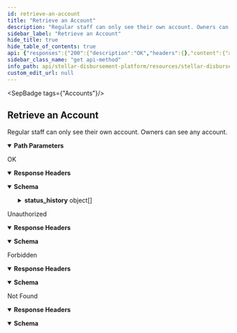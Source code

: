 ```yaml
---
id: retrieve-an-account
title: "Retrieve an Account"
description: "Regular staff can only see their own account. Owners can see any account."
sidebar_label: "Retrieve an Account"
hide_title: true
hide_table_of_contents: true
api: {"responses":{"200":{"description":"OK","headers":{},"content":{"application/json":{"schema":{"type":"object","properties":{"id":{"type":"string"},"name":{"type":"string"},"email":{"type":"string"},"role":{"type":"string"},"status":{"type":"string"},"status_history":{"type":"array","items":{"type":"object","properties":{"status":{"type":"string"},"timestamp":{"type":"string"}},"required":["status","timestamp"]}},"created_at":{"type":"string"},"updated_at":{"type":"string"}},"example":{"id":"402bc64b-a205-426d-b6b4-cf201b2ff863","name":"John Doe","email":"johndoe@test.com","role":"STAFF","status":"ACTIVE","status_history":[{"status":"ACTIVE","timestamp":"2023-02-01T15:55:00.000Z"},{"status":"INACTIVE","timestamp":"2023-02-02T15:55:00.000Z"},{"status":"INACTIVE","timestamp":"2023-02-03T17:20:00.000Z"}],"created_at":"2023-02-03T15:55:00.000Z","updated_at":"2023-02-03T17:20:00.000Z"}},"examples":{"response":{"value":{"id":"402bc64b-a205-426d-b6b4-cf201b2ff863","name":"John Doe","email":"johndoe@test.com","role":"STAFF","status":"ACTIVE","status_history":[{"status":"ACTIVE","timestamp":"2023-02-01T15:55:00.000Z"},{"status":"INACTIVE","timestamp":"2023-02-02T15:55:00.000Z"},{"status":"INACTIVE","timestamp":"2023-02-03T17:20:00.000Z"}],"created_at":"2023-02-03T15:55:00.000Z","updated_at":"2023-02-03T17:20:00.000Z"}}}}}},"401":{"description":"Unauthorized","headers":{},"content":{"application/json":{"schema":{"type":"object","properties":{"error":{"type":"string"}},"example":{"error":"Not authorized"}},"examples":{"response":{"value":{"error":"Not authorized"}}}}}},"403":{"description":"Forbidden","headers":{},"content":{"application/json":{"schema":{"type":"object","properties":{"error":{"type":"string"}},"example":{"error":"Forbidden"}},"examples":{"response":{"value":{"error":"Forbidden"}}}}}},"404":{"description":"Not Found","headers":{},"content":{"application/json":{"schema":{"type":"object","properties":{"error":{"type":"string"}},"example":{"error":"Not found"}},"examples":{"response":{"value":{"error":"Not found"}}}}}}},"operationId":"Retrieve an Account","description":"Regular staff can only see their own account. Owners can see any account.","tags":["Accounts"],"parameters":[{"name":"id","in":"path","description":"ID of the `Account`.","required":true,"schema":{"type":"string"}}],"security":[{"oauth2":[]}],"method":"get","path":"/accounts/{id}","securitySchemes":{"oauth2":{"type":"oauth2","flows":{"authorizationCode":{"authorizationUrl":"/","tokenUrl":"/","scopes":{}}}}},"info":{"title":"Stellar Disbursement Platform API","version":"","description":""},"postman":{"name":"Retrieve an Account","description":{"content":"Regular staff can only see their own account. Owners can see any account.","type":"text/plain"},"url":{"path":["accounts",":id"],"host":["{{baseUrl}}"],"query":[],"variable":[{"disabled":false,"description":{"content":"(Required) ID of the `Account`.","type":"text/plain"},"type":"any","value":"","key":"id"}]},"header":[{"key":"Accept","value":"application/json"}],"method":"GET","auth":{"type":"oauth2","oauth2":[]}}}
sidebar_class_name: "get api-method"
info_path: api/stellar-disbursement-platform/resources/stellar-disbursement-platform-api
custom_edit_url: null
---
```



<SepBadge tags={"Accounts"}/>


## Retrieve an Account



Regular staff can only see their own account. Owners can see any account.

<details style={{"marginBottom":"1rem"}} data-collapsed={false} open={true}><summary style={{}}><strong>Path Parameters</strong></summary><div><ul><ParamsItem className={"paramsItem"} param={{"name":"id","in":"path","description":"ID of the `Account`.","required":true,"schema":{"type":"string"}}}></ParamsItem></ul></div></details><div><ApiTabs><TabItem label={"200"} value={"200"}><div>

OK

</div><details style={{"textAlign":"left","marginBottom":"1rem"}} data-collaposed={true} open={false}><summary style={{}}><strong>Response Headers</strong></summary><ul style={{"marginLeft":"1rem"}}></ul></details><div><MimeTabs schemaType={"response"}><TabItem label={"application/json"} value={"application/json"}><SchemaTabs><TabItem label={"Schema"} value={"Schema"}><details style={{}} data-collapsed={false} open={true}><summary style={{"textAlign":"left"}}><strong>Schema</strong></summary><div style={{"textAlign":"left","marginLeft":"1rem"}}></div><ul style={{"marginLeft":"1rem"}}><SchemaItem collapsible={false} name={"id"} required={false} schemaName={"string"} qualifierMessage={undefined} schema={{"type":"string"}}></SchemaItem><SchemaItem collapsible={false} name={"name"} required={false} schemaName={"string"} qualifierMessage={undefined} schema={{"type":"string"}}></SchemaItem><SchemaItem collapsible={false} name={"email"} required={false} schemaName={"string"} qualifierMessage={undefined} schema={{"type":"string"}}></SchemaItem><SchemaItem collapsible={false} name={"role"} required={false} schemaName={"string"} qualifierMessage={undefined} schema={{"type":"string"}}></SchemaItem><SchemaItem collapsible={false} name={"status"} required={false} schemaName={"string"} qualifierMessage={undefined} schema={{"type":"string"}}></SchemaItem><SchemaItem collapsible={true} className={"schemaItem"}><details style={{}}><summary style={{}}><strong>status_history</strong><span style={{"opacity":"0.6"}}> object[]</span></summary><div style={{"marginLeft":"1rem"}}><li><div style={{"fontSize":"var(--ifm-code-font-size)","opacity":"0.6","marginLeft":"-.5rem","paddingBottom":".5rem"}}>Array [</div></li><SchemaItem collapsible={false} name={"status"} required={true} schemaName={"string"} qualifierMessage={undefined} schema={{"type":"string"}}></SchemaItem><SchemaItem collapsible={false} name={"timestamp"} required={true} schemaName={"string"} qualifierMessage={undefined} schema={{"type":"string"}}></SchemaItem><li><div style={{"fontSize":"var(--ifm-code-font-size)","opacity":"0.6","marginLeft":"-.5rem"}}>]</div></li></div></details></SchemaItem><SchemaItem collapsible={false} name={"created_at"} required={false} schemaName={"string"} qualifierMessage={undefined} schema={{"type":"string"}}></SchemaItem><SchemaItem collapsible={false} name={"updated_at"} required={false} schemaName={"string"} qualifierMessage={undefined} schema={{"type":"string"}}></SchemaItem></ul></details></TabItem><TabItem label={"Example (from schema)"} value={"Example (from schema)"}><ResponseSamples responseExample={"{\n  \"id\": \"402bc64b-a205-426d-b6b4-cf201b2ff863\",\n  \"name\": \"John Doe\",\n  \"email\": \"johndoe@test.com\",\n  \"role\": \"STAFF\",\n  \"status\": \"ACTIVE\",\n  \"status_history\": [\n    {\n      \"status\": \"ACTIVE\",\n      \"timestamp\": \"2023-02-01T15:55:00.000Z\"\n    },\n    {\n      \"status\": \"INACTIVE\",\n      \"timestamp\": \"2023-02-02T15:55:00.000Z\"\n    },\n    {\n      \"status\": \"INACTIVE\",\n      \"timestamp\": \"2023-02-03T17:20:00.000Z\"\n    }\n  ],\n  \"created_at\": \"2023-02-03T15:55:00.000Z\",\n  \"updated_at\": \"2023-02-03T17:20:00.000Z\"\n}"} language={"json"}></ResponseSamples></TabItem><TabItem label={"response"} value={"response"}><ResponseSamples responseExample={"{\n  \"id\": \"402bc64b-a205-426d-b6b4-cf201b2ff863\",\n  \"name\": \"John Doe\",\n  \"email\": \"johndoe@test.com\",\n  \"role\": \"STAFF\",\n  \"status\": \"ACTIVE\",\n  \"status_history\": [\n    {\n      \"status\": \"ACTIVE\",\n      \"timestamp\": \"2023-02-01T15:55:00.000Z\"\n    },\n    {\n      \"status\": \"INACTIVE\",\n      \"timestamp\": \"2023-02-02T15:55:00.000Z\"\n    },\n    {\n      \"status\": \"INACTIVE\",\n      \"timestamp\": \"2023-02-03T17:20:00.000Z\"\n    }\n  ],\n  \"created_at\": \"2023-02-03T15:55:00.000Z\",\n  \"updated_at\": \"2023-02-03T17:20:00.000Z\"\n}"} language={"json"}></ResponseSamples></TabItem></SchemaTabs></TabItem></MimeTabs></div></TabItem><TabItem label={"401"} value={"401"}><div>

Unauthorized

</div><details style={{"textAlign":"left","marginBottom":"1rem"}} data-collaposed={true} open={false}><summary style={{}}><strong>Response Headers</strong></summary><ul style={{"marginLeft":"1rem"}}></ul></details><div><MimeTabs schemaType={"response"}><TabItem label={"application/json"} value={"application/json"}><SchemaTabs><TabItem label={"Schema"} value={"Schema"}><details style={{}} data-collapsed={false} open={true}><summary style={{"textAlign":"left"}}><strong>Schema</strong></summary><div style={{"textAlign":"left","marginLeft":"1rem"}}></div><ul style={{"marginLeft":"1rem"}}><SchemaItem collapsible={false} name={"error"} required={false} schemaName={"string"} qualifierMessage={undefined} schema={{"type":"string"}}></SchemaItem></ul></details></TabItem><TabItem label={"Example (from schema)"} value={"Example (from schema)"}><ResponseSamples responseExample={"{\n  \"error\": \"Not authorized\"\n}"} language={"json"}></ResponseSamples></TabItem><TabItem label={"response"} value={"response"}><ResponseSamples responseExample={"{\n  \"error\": \"Not authorized\"\n}"} language={"json"}></ResponseSamples></TabItem></SchemaTabs></TabItem></MimeTabs></div></TabItem><TabItem label={"403"} value={"403"}><div>

Forbidden

</div><details style={{"textAlign":"left","marginBottom":"1rem"}} data-collaposed={true} open={false}><summary style={{}}><strong>Response Headers</strong></summary><ul style={{"marginLeft":"1rem"}}></ul></details><div><MimeTabs schemaType={"response"}><TabItem label={"application/json"} value={"application/json"}><SchemaTabs><TabItem label={"Schema"} value={"Schema"}><details style={{}} data-collapsed={false} open={true}><summary style={{"textAlign":"left"}}><strong>Schema</strong></summary><div style={{"textAlign":"left","marginLeft":"1rem"}}></div><ul style={{"marginLeft":"1rem"}}><SchemaItem collapsible={false} name={"error"} required={false} schemaName={"string"} qualifierMessage={undefined} schema={{"type":"string"}}></SchemaItem></ul></details></TabItem><TabItem label={"Example (from schema)"} value={"Example (from schema)"}><ResponseSamples responseExample={"{\n  \"error\": \"Forbidden\"\n}"} language={"json"}></ResponseSamples></TabItem><TabItem label={"response"} value={"response"}><ResponseSamples responseExample={"{\n  \"error\": \"Forbidden\"\n}"} language={"json"}></ResponseSamples></TabItem></SchemaTabs></TabItem></MimeTabs></div></TabItem><TabItem label={"404"} value={"404"}><div>

Not Found

</div><details style={{"textAlign":"left","marginBottom":"1rem"}} data-collaposed={true} open={false}><summary style={{}}><strong>Response Headers</strong></summary><ul style={{"marginLeft":"1rem"}}></ul></details><div><MimeTabs schemaType={"response"}><TabItem label={"application/json"} value={"application/json"}><SchemaTabs><TabItem label={"Schema"} value={"Schema"}><details style={{}} data-collapsed={false} open={true}><summary style={{"textAlign":"left"}}><strong>Schema</strong></summary><div style={{"textAlign":"left","marginLeft":"1rem"}}></div><ul style={{"marginLeft":"1rem"}}><SchemaItem collapsible={false} name={"error"} required={false} schemaName={"string"} qualifierMessage={undefined} schema={{"type":"string"}}></SchemaItem></ul></details></TabItem><TabItem label={"Example (from schema)"} value={"Example (from schema)"}><ResponseSamples responseExample={"{\n  \"error\": \"Not found\"\n}"} language={"json"}></ResponseSamples></TabItem><TabItem label={"response"} value={"response"}><ResponseSamples responseExample={"{\n  \"error\": \"Not found\"\n}"} language={"json"}></ResponseSamples></TabItem></SchemaTabs></TabItem></MimeTabs></div></TabItem></ApiTabs></div>

